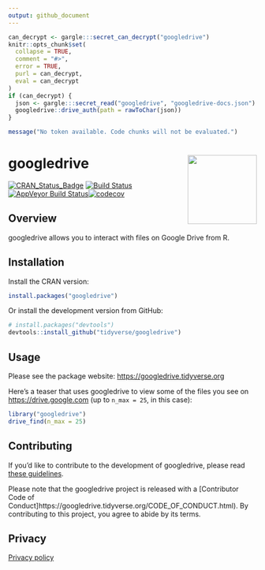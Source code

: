 ```yaml
---
output: github_document
---
```


<!-- README.md is generated from README.Rmd. Please edit that file -->


```r
can_decrypt <- gargle:::secret_can_decrypt("googledrive")
knitr::opts_chunk$set(
  collapse = TRUE,
  comment = "#>",
  error = TRUE,
  purl = can_decrypt,
  eval = can_decrypt
)
if (can_decrypt) {
  json <- gargle:::secret_read("googledrive", "googledrive-docs.json")
  googledrive::drive_auth(path = rawToChar(json))
}
```

```r
message("No token available. Code chunks will not be evaluated.")
```

# googledrive <img src="man/figures/logo.png" align="right" height=140/>

[![CRAN_Status_Badge](http://www.r-pkg.org/badges/version/googledrive)](https://cran.r-project.org/package=googledrive)
[![Build Status](https://travis-ci.org/tidyverse/googledrive.svg?branch=master)](https://travis-ci.org/tidyverse/googledrive)[![AppVeyor Build Status](https://ci.appveyor.com/api/projects/status/github/tidyverse/googledrive?branch=master&svg=true)](https://ci.appveyor.com/project/tidyverse/googledrive)[![codecov](https://codecov.io/gh/tidyverse/googledrive/branch/master/graph/badge.svg)](https://codecov.io/gh/tidyverse/googledrive?branch=master) 

## Overview

googledrive allows you to interact with files on Google Drive from R.

## Installation

Install the CRAN version:

```r
install.packages("googledrive")
```

Or install the development version from GitHub:

```r
# install.packages("devtools")
devtools::install_github("tidyverse/googledrive")
```

## Usage

Please see the package website: <https://googledrive.tidyverse.org>

Here's a teaser that uses googledrive to view some of the files you see on <https://drive.google.com> (up to `n_max = 25`, in this case):

```r
library("googledrive")
drive_find(n_max = 25)
```

## Contributing

If you'd like to contribute to the development of googledrive, please read [these guidelines](https://googledrive.tidyverse.org/CONTRIBUTING.md).

Please note that the googledrive project is released with a [Contributor Code of Conduct]https://googledrive.tidyverse.org/CODE_OF_CONDUCT.html). By contributing to this project, you agree to abide by its terms.

## Privacy

[Privacy policy](https://www.tidyverse.org/google_privacy_policy)
